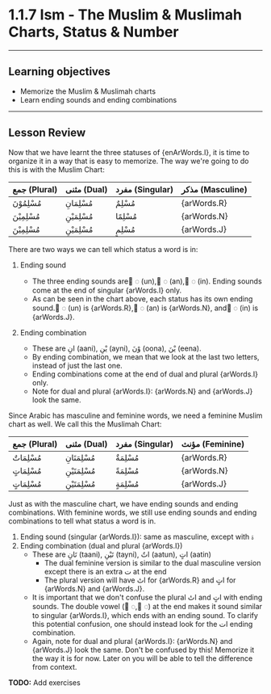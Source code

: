 
# 1.1.7 Ism - The Muslim & Muslimah Charts, Status & Number
---
## Learning objectives

- Memorize the Muslim & Muslimah charts
- Learn ending sounds and ending combinations
---
## Lesson Review
 
Now that we have learnt the three statuses of {enArWords.I}, it is time to organize it in a way that is easy to memorize. The way we're going to do this is with the Muslim Chart:

جمع (Plural) | مثنى (Dual) | مفرد (Singular) | مذكر (Masculine)
--- | --- | --- | ---
مُسْلِمُوْنَ | مُسْلِمَانِ | مُسْلِمٌ | {arWords.R}
| مُسْلِمِیْنَ | مُسْلِمَیْنِ | مُسْلِمًا | {arWords.N}
| مُسْلِمِیْنَ | مُسْلِمَیْنِ | مُسْلِمٍ | {arWords.J}

There are two ways we can tell which status a word is in:

1. Ending sound
    - The three ending sounds are  ٌ◌ (un), ً◌ (an), ٍ◌ (in). Ending sounds come at the end of singular {arWords.I} only.
    - As can be seen in the chart above, each status has its own ending sound. ٌ◌ (un) is {arWords.R}, ً◌ (an) is {arWords.N}, and ٍ◌ (in) is {arWords.J}.

2. Ending combination
    - These are انِ (aani), یْنِ (ayni), وْنَ (oona), یْنَ (eena).
    - By ending combination, we mean that we look at the last two letters, instead of just the last one.
    - Ending combinations come at the end of dual and plural {arWords.I} only.
    - Note for dual and plural {arWords.I}: {arWords.N} and {arWords.J} look the same. 

Since Arabic has masculine and feminine words, we need a feminine Muslim chart as well. We call this the Muslimah Chart:

جمع (Plural) | مثنى (Dual) | مفرد (Singular) | مؤنث (Feminine)
--- | --- | --- | ---
مُسْلِمَاتٌ | مُسْلِمَتَانِ | مُسْلِمَةٌ | {arWords.R}
| مُسْلِمَاتٍ | مُسْلِمَتَیْنِ | مُسْلِمَةً | {arWords.N}
| مُسْلِمَاتٍ | مُسْلِمَتَیْنِ | مُسْلِمَةٍ | {arWords.J}

Just as with the masculine chart, we have ending sounds and ending combinations. With feminine words, we still use ending sounds and ending combinations to tell what status a word is in.

1. Ending sound (singular {arWords.I}): same as masculine, except with ۃ
2. Ending combination (dual and plural {arWords.I})
    - These are تَانِ (taani), تَیْنِ (tayni), اتٌ (aatun), اتٍ (aatin)
        - The dual feminine version is similar to the dual masculine version except there is an extra ت at the end
        - The plural version will have اتٔ for {arWords.R} and اتٍ for {arWords.N} and {arWords.J}.
    - It is important that we don't confuse the plural اتٔ and اتٍ with ending sounds. The double vowel ( ٌ◌,  ٍ◌) at the end makes it sound similar to singular {arWords.I}, which ends with an ending sound. To clarify this potential confusion, one should instead look for the ات ending combination.
    - Again, note for dual and plural {arWords.I}: {arWords.N} and {arWords.J} look the same. Don't be confused by this! Memorize it the way it is for now. Later on you will be able to tell the difference from context.

**TODO:** Add exercises
